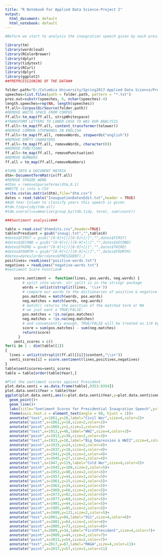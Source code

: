 ```yaml
---
title: "R Notebook For Applied Data Science-Project I"
output:
  html_document: default
  html_notebook: default
---
```

```r
#Before we start to analysis the inaugration speech given by each president, we have to read in and preprecess our data to ease our analysis that will be carried out later.
```

```r
library(tm)
library(wordcloud)
library(RColorBrewer)
library(dplyr)
library(tidytext)
library(RCurl)
library(dplyr)
library(ggplot2)
##PREPRCESSIONING OF THE DATA##

folder.path="D:/Columbia University/Spring2017-Applied Data Science/Project_1_Bz2290/Spr2017-Proj1-bz2290/data/InauguralSpeeches"
speeches=list.files(path = folder.path, pattern = "*.txt")
prez.out=substr(speeches, 6, nchar(speeches)-4)
length.speeches=rep(NA, length(speeches))
ff.all<-Corpus(DirSource(folder.path))
#REMOVE WHITE SPACE FROM CORPUS
ff.all<-tm_map(ff.all, stripWhitespace)
#TRANSFORM LETTERS TO LOWER CASE TO WAS OUR ANALYSIS
ff.all<-tm_map(ff.all, content_transformer(tolower))
#REMOVE COMMON STOPWORDS IN ENGLISH
ff.all<-tm_map(ff.all, removeWords, stopwords("english"))
#REMOVE EMPTY CHARATERS
ff.all<-tm_map(ff.all, removeWords, character(0))
#REMOVE PUNCTIONS
ff.all<-tm_map(ff.all, removePunctuation)
#REMOVE NUMBERS
ff.all = tm_map(ff.all,removeNumbers)

#TURN INTO A DOCUMENT MATRIX
dtm<-DocumentTermMatrix(ff.all)
#REMOVE SPASRE WORD
#dtms = removeSparseTerms(dtm,0.1)
#WRITE is into a CSV
write.csv(as.matrix(dtm),file="dtm.csv")
dates = read.table("InauguationDatesEdit.txt",header = TRUE)
#Add Year Column to classify years this speech is given
#tdm.tidy=tidy(tdm.all)
#tdm.overall=summarise(group_by(tdm.tidy, term), sum(count))
```

```r
###Sentiment analysis###

table = read.csv("dtmedits.csv",header=TRUE)
table$Presdient = gsub("inaug|.txt","",table$X)
#dates$FIRST = gsub("[0-9]+[/][0-9]+[/]","",dates$FIRST)
#dates$SECOND = gsub("[0-9]+[/][0-9]+[/]","",dates$SECOND)
#dates$THIRD = gsub("[0-9]+[/][0-9]+[/]","",dates$THIRD)
#dates$FOURTH = gsub("[0-9]+[/][0-9]+[/]","",dates$FOURTH)
#dates=dates[order(dates$PRESIDENT),]
positives= readLines("positive-words.txt")
negatives = readLines("negative-words.txt")
#Sentiment Score Function#

    score.sentiment =  function(lines, pos.words, neg.words) {
        # split into words. str_split is in the stringr package
        words = unlist(strsplit(lines, '\\s+'))
        # compare our words to the dictionaries of positive & negative terms
        pos.matches = match(words, pos.words)
        neg.matches = match(words, neg.words)
        # match() returns the position of the matched term or NA
        # we just want a TRUE/FALSE:
        pos.matches = !is.na(pos.matches)
        neg.matches = !is.na(neg.matches)
        # and conveniently enough, TRUE/FALSE will be treated as 1/0 by sum():
        score = sum(pos.matches) - sum(neg.matches)
        return(score)
      }
    senti_scores = c()
for(i in 1 : dim(table)[1])
{
  lines = unlist(strsplit(ff.all[[i]]$content,"\\s+"))
  senti_scores[i] = score.sentiment(lines,positives,negatives)
}
table$sentiscores=senti_scores
table = table[order(table$Year),]

#Plot the sentiment scores against President
plot.data.senti = as.data.frame(table[,9353:9354])
plot.data.senti$Year = table$Year
ggplot(plot.data.senti,aes(x=plot.data.senti$Year,y=plot.data.senti$sentiscores))+
  geom_point()+
  geom_line()+
  labs(title="Snetiment Scores for Presidential Inaugration Speech",y="Sentiment Scores",x = "Years")+
  theme(axis.text.x = element_text(angle = 60, hjust = 1))+
  annotate("text",x=1861,y=20,label="Civil War",size=4,color=2)+
  annotate("point",x=1861,y=10,size=2,color=2)+
  annotate("point",x=1865,y=1,size=2,color=2)+
  annotate("text",x=1913,y=48,label="WWI",size=4,color=3)+
  annotate("point",x=1913,y=38,size=2,color=3)+
  annotate("text",x=1933,y=10,label="Big Depression & WWII",size=4,color=4)+
  annotate("point",x=1933,y=24,size=2,color=4)+
  annotate("point",x=1937,y=18,size=2,color=4)+
  annotate("point",x=1941,y=20,size=2,color=4)+
  annotate("point",x=1945,y=27,size=2,color=4)+
  annotate("text",x=1947,y=119,label="Cold War",size=4,color=5)+
  annotate("point",x=1945,y=109,size=2,color=5)+
  annotate("point",x=1953,y=98,size=2,color=5)+
  annotate("point",x=1957,y=44,size=2,color=5)+
  annotate("point",x=1961,y=15,size=2,color=5)+
  annotate("point",x=1963,y=34,size=2,color=5)+
  annotate("point",x=1969,y=66,size=2,color=5)+
  annotate("point",x=1973,y=82,size=2,color=5)+
  annotate("point",x=1977,y=60,size=2,color=5)+
  annotate("point",x=1981,y=44,size=2,color=5)+
  annotate("point",x=1985,y=85,size=2,color=5)+
  annotate("point",x=1989,y=121,size=2,color=5)+
  annotate("text",x=2001,y=84,label="911",size=4,color=6)+
  annotate("point",x=2001,y=64,size=2,color=6)+
  annotate("point",x=2005,y=73,size=2,color=6)+
  annotate("text",x=2009,y=34,label="FirstPresident",size=4,color=7)+
  annotate("point",x=2009,y=44,size=2,color=7)+
  annotate("point",x=2013,y=54,size=2,color=7)+
  annotate("text",x=2017,y=67,label="MAGA",size=4,color=11)+
  annotate("point",x=2017,y=57,size=2,color=11)
 
  
  
```



